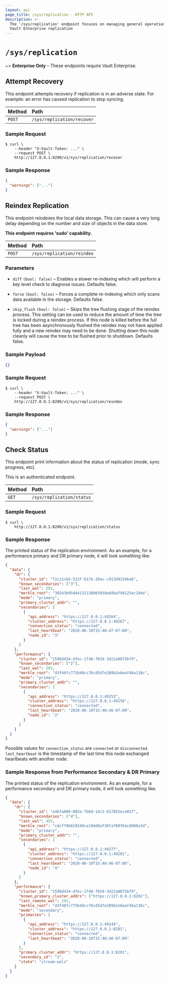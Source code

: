 ```yaml
---
layout: api
page_title: /sys/replication - HTTP API
description: >-
  The '/sys/replication' endpoint focuses on managing general operations in
  Vault Enterprise replication
---
```


# `/sys/replication`

~> **Enterprise Only** – These endpoints require Vault Enterprise.

## Attempt Recovery

This endpoint attempts recovery if replication is in an adverse state. For
example: an error has caused replication to stop syncing.

| Method | Path                       |
| :----- | :------------------------- |
| `POST` | `/sys/replication/recover` |

### Sample Request

```shell-session
$ curl \
    --header "X-Vault-Token: ..." \
    --request POST \
    http://127.0.0.1:8200/v1/sys/replication/recover
```

### Sample Response

```json
{
  "warnings": ["..."]
}
```

## Reindex Replication

This endpoint reindexes the local data storage. This can cause a very long delay
depending on the number and size of objects in the data store.

**This endpoint requires 'sudo' capability.**

| Method | Path                       |
| :----- | :------------------------- |
| `POST` | `/sys/replication/reindex` |

### Parameters

- `diff` `(bool: false)` – Enables a slower re-indexing which will perform a key
  level check to diagnose issues. Defaults false.

- `force` `(bool: false)` – Forces a complete re-indexing which only scans data
  available in the storage. Defaults false.

- `skip_flush` `(bool: false)` – Skips the tree flushing stage of the reindex
  process. This setting can be used to reduce the amount of time the tree is locked
  during a reindex process. If this node is killed before the full tree has been
  asynchronously flushed the reindex may not have applied fully and a new reindex
  may need to be done. Shutting down this node cleanly will cause the tree to be
  flushed prior to shutdown. Defaults false.

### Sample Payload

```json
{}
```

### Sample Request

```shell-session
$ curl \
    --header "X-Vault-Token: ..." \
    --request POST \
    http://127.0.0.1:8200/v1/sys/replication/reindex
```

### Sample Response

```json
{
  "warnings": ["..."]
}
```

## Check Status

This endpoint print information about the status of replication (mode,
sync progress, etc).

This is an authenticated endpoint.

| Method | Path                      |
| :----- | :------------------------ |
| `GET`  | `/sys/replication/status` |

### Sample Request

```shell-session
$ curl \
    http://127.0.0.1:8200/v1/sys/replication/status
```

### Sample Response

The printed status of the replication environment. As an example, for a
performance primary and DR primary node, it will look something like:

```json
{
  "data": {
    "dr": {
      "cluster_id": "f2c21cb5-523f-617b-20ac-c913d9154ba6",
      "known_secondaries": ["3"],
      "last_wal": 291,
      "merkle_root": "38543b95d44132138003939addbaf94125ec184e",
      "mode": "primary",
      "primary_cluster_addr": "",
      "secondaries": [
        {
          "api_address": "https://127.0.0.1:49264",
          "cluster_address": "https://127.0.0.1:49267",
          "connection_status": "connected",
          "last_heartbeat": "2020-06-10T15:40:47-07:00",
          "node_id": "3"
        }
      ]
    },
    "performance": {
      "cluster_id": "1598d434-dfec-1f48-f019-3d22a8075bf9",
      "known_secondaries": ["2"],
      "last_wal": 291,
      "merkle_root": "43f40fc775b40cc76cd5d7e289b2e6eaf4ba138c",
      "mode": "primary",
      "primary_cluster_addr": "",
      "secondaries": [
        {
          "api_address": "https://127.0.0.1:49253",
          "cluster_address": "https://127.0.0.1:49256",
          "connection_status": "connected",
          "last_heartbeat": "2020-06-10T15:40:46-07:00",
          "node_id": "2"
        }
      ]
    }
  }
}
```

Possible values for `connection_status` are `connected` or `disconnected`. `last_heartbeat` is the timestamp of the
last time this node exchanged heartbeats with another node.

### Sample Response from Performance Secondary & DR Primary

The printed status of the replication environment. As an example, for a
performance secondary and DR primary node, it will look something like:

```json
{
  "data": {
    "dr": {
      "cluster_id": "e4bfa800-002e-7b6d-14c2-617855ece02f",
      "known_secondaries": ["4"],
      "last_wal": 455,
      "merkle_root": "cdcf796619240ce19dd8af30fa700f64c8006e3d",
      "mode": "primary",
      "primary_cluster_addr": "",
      "secondaries": [
        {
          "api_address": "https://127.0.0.1:49277",
          "cluster_address": "https://127.0.0.1:49281",
          "connection_status": "connected",
          "last_heartbeat": "2020-06-10T15:40:46-07:00",
          "node_id": "4"
        }
      ]
    },
    "performance": {
      "cluster_id": "1598d434-dfec-1f48-f019-3d22a8075bf9",
      "known_primary_cluster_addrs": ["https://127.0.0.1:8201"],
      "last_remote_wal": 291,
      "merkle_root": "43f40fc775b40cc76cd5d7e289b2e6eaf4ba138c",
      "mode": "secondary",
      "primaries": [
        {
          "api_address": "https://127.0.0.1:49244",
          "cluster_address": "https://127.0.0.1:8201",
          "connection_status": "connected",
          "last_heartbeat": "2020-06-10T15:40:46-07:00"
        }
      ],
      "primary_cluster_addr": "https://127.0.0.1:8201",
      "secondary_id": "2",
      "state": "stream-wals"
    }
  }
}
```

